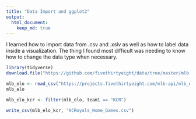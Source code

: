 ```yaml
---
title: "Data Import and ggplot2"
output: 
  html_document: 
    keep_md: true
---
```


I learned how to import data from .csv and .xslv as well as how to label data inside a visualization. The thing I found most difficult was needing to know how to change the data type when necessary.

```r
library(tidyverse)
download.file("https://github.com/fivethirtyeight/data/tree/master/mlb-elo", "https://projects.fivethirtyeight.com/mlb-api/mlb_elo.csv")

mlb_elo <- read_csv("https://projects.fivethirtyeight.com/mlb-api/mlb_elo.csv")
mlb_elo

mlb_elo_kcr <- filter(mlb_elo, team1 == "KCR")

write_csv(mlb_elo_kcr, "KCRoyals_Home_Games.csv")

```

